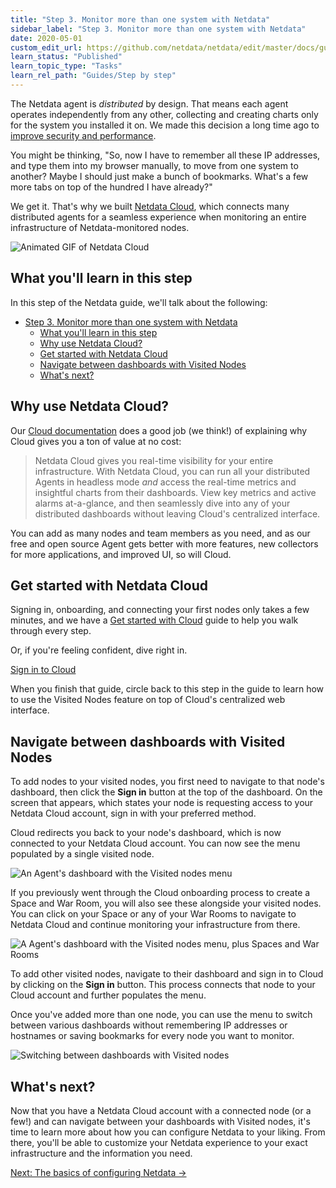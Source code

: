 ```yaml
---
title: "Step 3. Monitor more than one system with Netdata"
sidebar_label: "Step 3. Monitor more than one system with Netdata"
date: 2020-05-01
custom_edit_url: https://github.com/netdata/netdata/edit/master/docs/guides/step-by-step/step-03.md
learn_status: "Published"
learn_topic_type: "Tasks"
learn_rel_path: "Guides/Step by step"
---
```



The Netdata agent is _distributed_ by design. That means each agent operates independently from any other, collecting
and creating charts only for the system you installed it on. We made this decision a long time ago to [improve security
and performance](step-01.md).

You might be thinking, "So, now I have to remember all these IP addresses, and type them into my browser
manually, to move from one system to another? Maybe I should just make a bunch of bookmarks. What's a few more tabs
on top of the hundred I have already?"

We get it. That's why we built [Netdata Cloud](https://github.com/netdata/netdata/blob/master/docs/cloud/cloud.mdx), which connects many distributed
agents for a seamless experience when monitoring an entire infrastructure of Netdata-monitored nodes.

![Animated GIF of Netdata
Cloud](https://user-images.githubusercontent.com/1153921/80828986-1ebb3b00-8b9b-11ea-957f-2c8d0d009e44.gif)

## What you'll learn in this step

In this step of the Netdata guide, we'll talk about the following:

- [Step 3. Monitor more than one system with Netdata](#step-3-monitor-more-than-one-system-with-netdata)
  - [What you'll learn in this step](#what-youll-learn-in-this-step)
  - [Why use Netdata Cloud?](#why-use-netdata-cloud)
  - [Get started with Netdata Cloud](#get-started-with-netdata-cloud)
  - [Navigate between dashboards with Visited Nodes](#navigate-between-dashboards-with-visited-nodes)
  - [What's next?](#whats-next)

## Why use Netdata Cloud?

Our [Cloud documentation](https://github.com/netdata/netdata/blob/master/docs/cloud/cloud.mdx) does a good job (we think!) of explaining why Cloud
gives you a ton of value at no cost:

> Netdata Cloud gives you real-time visibility for your entire infrastructure. With Netdata Cloud, you can run all your
> distributed Agents in headless mode _and_ access the real-time metrics and insightful charts from their dashboards.
> View key metrics and active alarms at-a-glance, and then seamlessly dive into any of your distributed dashboards
> without leaving Cloud's centralized interface.

You can add as many nodes and team members as you need, and as our free and open source Agent gets better with more
features, new collectors for more applications, and improved UI, so will Cloud.

## Get started with Netdata Cloud

Signing in, onboarding, and connecting your first nodes only takes a few minutes, and we have a [Get started with
Cloud](https://github.com/netdata/netdata/blob/master/docs/cloud/cloud.mdx) guide to help you walk through every step.

Or, if you're feeling confident, dive right in.

<p><a href="https://app.netdata.cloud" className="button button--lg">Sign in to Cloud</a></p>

When you finish that guide, circle back to this step in the guide to learn how to use the Visited Nodes feature on
top of Cloud's centralized web interface.

## Navigate between dashboards with Visited Nodes

To add nodes to your visited nodes, you first need to navigate to that node's dashboard, then click the **Sign in**
button at the top of the dashboard. On the screen that appears, which states your node is requesting access to your
Netdata Cloud account, sign in with your preferred method.

Cloud redirects you back to your node's dashboard, which is now connected to your Netdata Cloud account. You can now see the menu populated by a single visited node.

![An Agent's dashboard with the Visited nodes
menu](https://user-images.githubusercontent.com/1153921/80830383-b6ba2400-8b9d-11ea-9eb2-379c7eccd22f.png)

If you previously went through the Cloud onboarding process to create a Space and War Room, you will also see these
alongside your visited nodes. You can click on your Space or any of your War Rooms to navigate to Netdata Cloud and
continue monitoring your infrastructure from there.

![A Agent's dashboard with the Visited nodes menu, plus Spaces and War
Rooms](https://user-images.githubusercontent.com/1153921/80830382-b6218d80-8b9d-11ea-869c-1170b95eeb4a.png)

To add other visited nodes, navigate to their dashboard and sign in to Cloud by clicking on the **Sign in** button. This
process connects that node to your Cloud account and further populates the menu.

Once you've added more than one node, you can use the menu to switch between various dashboards without remembering IP
addresses or hostnames or saving bookmarks for every node you want to monitor.

![Switching between dashboards with Visited
nodes](https://user-images.githubusercontent.com/1153921/80831018-e158ac80-8b9e-11ea-882e-1d82cdc028cd.gif)

## What's next?

Now that you have a Netdata Cloud account with a connected node (or a few!) and can navigate between your dashboards with
Visited nodes, it's time to learn more about how you can configure Netdata to your liking. From there, you'll be able to
customize your Netdata experience to your exact infrastructure and the information you need.

[Next: The basics of configuring Netdata &rarr;](step-04.md)


